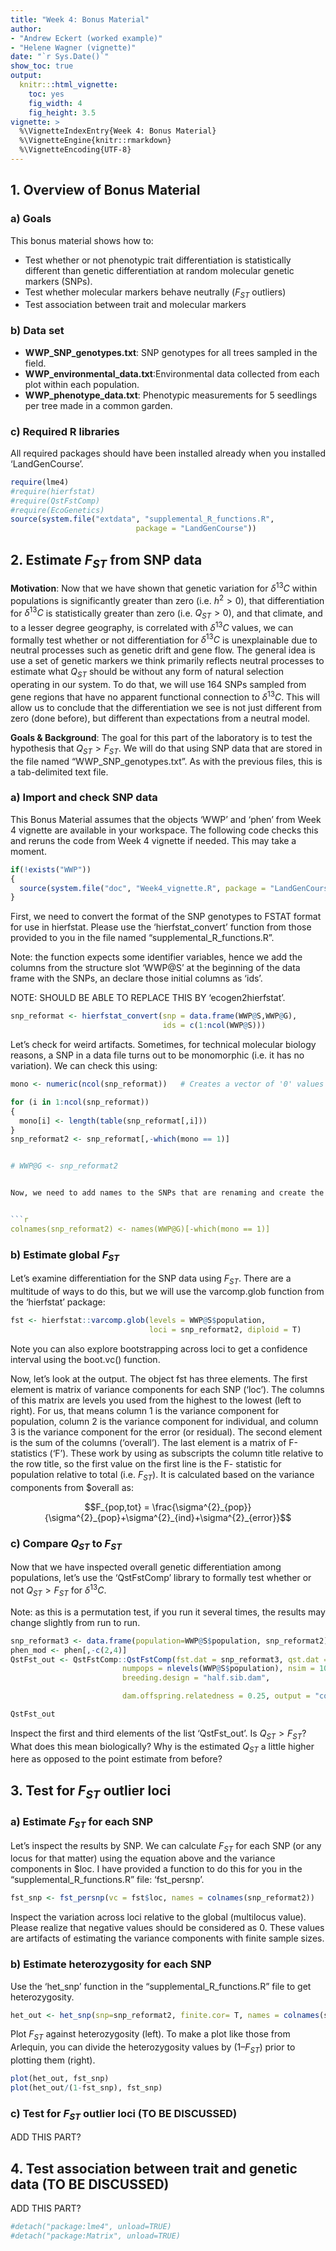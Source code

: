 ```yaml
---
title: "Week 4: Bonus Material"
author: 
- "Andrew Eckert (worked example)"
- "Helene Wagner (vignette)"
date: "`r Sys.Date()`"
show_toc: true
output:
  knitr:::html_vignette:
    toc: yes
    fig_width: 4 
    fig_height: 3.5
vignette: >
  %\VignetteIndexEntry{Week 4: Bonus Material}
  %\VignetteEngine{knitr::rmarkdown}
  %\VignetteEncoding{UTF-8}
---
```


## 1. Overview of Bonus Material

### a) Goals 

This bonus material shows how to:

- Test whether or not phenotypic trait differentiation is statistically different than genetic differentiation at random molecular genetic markers (SNPs).
- Test whether molecular markers behave neutrally ($F_{ST}$ outliers)
- Test association between trait and molecular markers

### b) Data set 

- **WWP_SNP_genotypes.txt**: SNP genotypes for all trees sampled in the field.
- **WWP_environmental_data.txt**:Environmental data collected from each plot within each population.
- **WWP_phenotype_data.txt**: Phenotypic measurements for 5 seedlings per tree made in a common garden.

### c) Required R libraries

All required packages should have been installed already when you installed 'LandGenCourse'.

```r
require(lme4)
#require(hierfstat)
#require(QstFstComp)
#require(EcoGenetics)
source(system.file("extdata", "supplemental_R_functions.R", 
                            package = "LandGenCourse"))

```

## 2. Estimate $F_{ST}$ from SNP data

**Motivation**: Now that we have shown that genetic variation for $δ^{13}C$ within populations is significantly greater than zero (i.e. $h^2 > 0$), that differentiation for $δ^{13}C$ is statistically greater than zero (i.e. $Q_{ST} > 0$), and that climate, and to a lesser degree geography, is correlated with $δ^{13}C$ values, we can formally test whether or not differentiation for $δ^{13}C$ is unexplainable due to neutral processes such as genetic drift and gene flow. The general idea is use a set of genetic markers we think primarily reflects neutral processes to estimate what $Q_{ST}$ should be without any form of natural selection operating in our system. To do that, we will use 164 SNPs sampled from gene regions that have no apparent functional connection to $δ^{13}C$. This will allow us to conclude that the differentiation we see is not just different from zero (done before), but different than expectations from a neutral model.

**Goals & Background**: The goal for this part of the laboratory is to test the hypothesis that $Q_{ST} > F_{ST}$. We will do that using SNP data that are stored in the file named "WWP_SNP_genotypes.txt". As with the previous files, this is a tab-delimited text file.

### a) Import and check SNP data 

This Bonus Material assumes that the objects 'WWP' and 'phen' from Week 4 vignette are available in your workspace. The following code checks this and reruns the code from Week 4 vignette if needed. This may take a moment.

```r
if(!exists("WWP")) 
{
  source(system.file("doc", "Week4_vignette.R", package = "LandGenCourse"))
}
```

First, we need to convert the format of the SNP genotypes to FSTAT format for use in hierfstat. Please use the 'hierfstat_convert' function from those provided to you in the file named "supplemental_R_functions.R".

Note: the function expects some identifier variables, hence we add the columns from the structure slot 'WWP@S' at the beginning of the data frame with the SNPs, an declare those initial columns as 'ids'.


NOTE: SHOULD BE ABLE TO REPLACE THIS BY 'ecogen2hierfstat'.

```r
snp_reformat <- hierfstat_convert(snp = data.frame(WWP@S,WWP@G), 
                                  ids = c(1:ncol(WWP@S)))
```

Let’s check for weird artifacts. Sometimes, for technical molecular biology reasons, a SNP in a data file turns out to be monomorphic (i.e. it has no variation). We can check this using:

```r

mono <- numeric(ncol(snp_reformat))   # Creates a vector of '0' values

for (i in 1:ncol(snp_reformat)) 
{
  mono[i] <- length(table(snp_reformat[,i]))
}
snp_reformat2 <- snp_reformat[,-which(mono == 1)]


# WWP@G <- snp_reformat2


Now, we need to add names to the SNPs that are renaming and create the population identifiers for hierfstat. We can do this using the following:


```r
colnames(snp_reformat2) <- names(WWP@G)[-which(mono == 1)]
```

### b) Estimate global $F_{ST}$ 

Let’s examine differentiation for the SNP data using $F_{ST}$. There are a multitude of ways to do this, but we will use the varcomp.glob function from the 'hierfstat' package:

```r
fst <- hierfstat::varcomp.glob(levels = WWP@S$population, 
                               loci = snp_reformat2, diploid = T)
```

Note you can also explore bootstrapping across loci to get a confidence interval using the boot.vc() function.

Now, let’s look at the output. The object fst has three elements. The first element is matrix of variance components for each SNP ('loc'). The columns of this matrix are levels you used from the highest to the lowest (left to right). For us, that means column 1 is the variance component for population, column 2 is the variance component for individual, and column 3 is the variance component for the error (or residual). The second element is the sum of the columns ('overall'). The last element is a matrix of F-statistics ('F'). These work by using as subscripts the column title relative to the row title, so the first value on the first line is the F- statistic for population relative to total (i.e. $F_{ST}$). It is calculated based on the variance components from $overall as:

$$F_{pop,tot} = \frac{\sigma^{2}_{pop}}
{\sigma^{2}_{pop}+\sigma^{2}_{ind}+\sigma^{2}_{error}}$$

### c) Compare $Q_{ST}$ to $F_{ST}$

Now that we have inspected overall genetic differentiation among populations, let’s use the 'QstFstComp' library to formally test whether or not $Q_{ST} > F_{ST}$ for $δ^{13}C$.

Note: as this is a permutation test, if you run it several times, the results may change slightly from run to run. 

```r
snp_reformat3 <- data.frame(population=WWP@S$population, snp_reformat2)
phen_mod <- phen[,-c(2,4)]
QstFst_out <- QstFstComp::QstFstComp(fst.dat = snp_reformat3, qst.dat = phen_mod, 
                         numpops = nlevels(WWP@S$population), nsim = 10000, 
                         breeding.design = "half.sib.dam", 

                         dam.offspring.relatedness = 0.25, output = "concise_nowrite")

QstFst_out
```

Inspect the first and third elements of the list 'QstFst_out'. Is $Q_{ST} > F_{ST}$? What does this mean biologically? Why is the estimated $Q_{ST}$ a little higher here as opposed to the point estimate from before?

## 3. Test for $F_{ST}$ outlier loci

### a) Estimate $F_{ST}$ for each SNP

Let’s inspect the results by SNP. We can calculate $F_{ST}$ for each SNP (or any locus for that matter) using the equation above and the variance components in $loc. I have provided a function to do this for you in the "supplemental_R_functions.R" file: 'fst_persnp'.

```r
fst_snp <- fst_persnp(vc = fst$loc, names = colnames(snp_reformat2))
```

Inspect the variation across loci relative to the global (multilocus value). Please realize that negative values should be considered as 0. These values are artifacts of estimating the variance components with finite sample sizes. 

### b) Estimate heterozygosity for each SNP

Use the 'het_snp' function in the "supplemental_R_functions.R" file to get heterozygosity. 
```r
het_out <- het_snp(snp=snp_reformat2, finite.cor= T, names = colnames(snp_reformat2))
```

Plot $F_{ST}$ against heterozygosity (left). To make a plot like those from Arlequin, you can divide the heterozygosity values by $(1 – F_{ST})$ prior to plotting them (right).

```r
plot(het_out, fst_snp)
plot(het_out/(1-fst_snp), fst_snp)
```

### c) Test for $F_{ST}$ outlier loci (TO BE DISCUSSED)

ADD THIS PART?

## 4. Test association between trait and genetic data (TO BE DISCUSSED)

ADD THIS PART?


```r
#detach("package:lme4", unload=TRUE)
#detach("package:Matrix", unload=TRUE)
```


